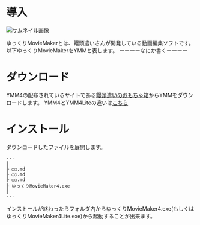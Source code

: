 # 導入
![サムネイル画像](https://github.com/Dolphin-kun/YMM4-info/blob/3bb521d7a77d3dd08af52e59c36281a6dfa27112/public/assets/tips/posts/start-up/cover.png)

ゆっくりMovieMakerとは、饅頭遣いさんが開発している動画編集ソフトです。
以下ゆっくりMovieMakerをYMMと表します。
ーーーーなにか書くーーーー

# ダウンロード
YMM4の配布されているサイトである[饅頭遣いのおもちゃ箱](https://manjubox.net/ymm4/)からYMMをダウンロードします。
YMM4とYMM4Liteの違いは[こちら](#)

# インストール
ダウンロードしたファイルを展開します。
```展開したフォルダの中
···
│
├ ○○.md
├ ○○.md
├ ○○.md
├ ゆっくりMovieMaker4.exe
│
···
```

インストールが終わったらフォルダ内からゆっくりMovieMaker4.exe(もしくはゆっくりMovieMaker4Lite.exe)から起動することが出来ます。
